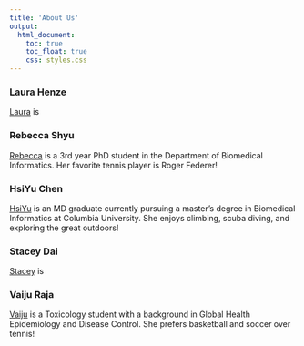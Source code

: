 ```yaml
---
title: 'About Us'
output: 
  html_document:
    toc: true
    toc_float: true
    css: styles.css
---
```


### Laura Henze 
[Laura](https://github.com/) is

### Rebecca Shyu
[Rebecca](https://github.com/rysgpd) is a 3rd year PhD student in the Department of Biomedical Informatics. Her favorite tennis player is Roger Federer!

### HsiYu Chen  
[HsiYu](https://github.com/xcindychen) is an MD graduate currently pursuing a master’s degree in Biomedical Informatics at Columbia University. She enjoys climbing, scuba diving, and exploring the great outdoors!

### Stacey Dai  
[Stacey](https://github.com/sd3730) is 

### Vaiju Raja 
[Vaiju](https://github.com/spicypeanut17) is a Toxicology student with a background in Global Health Epidemiology and Disease Control. She prefers basketball and soccer over tennis!

